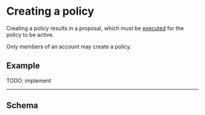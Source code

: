 
# Creating a policy

Creating a policy results in a proposal, which must be [executed](../proposal) for the policy to be active.

Only members of an account may create a policy.

## Example

TODO: implement

---

## Schema

<Schema />
